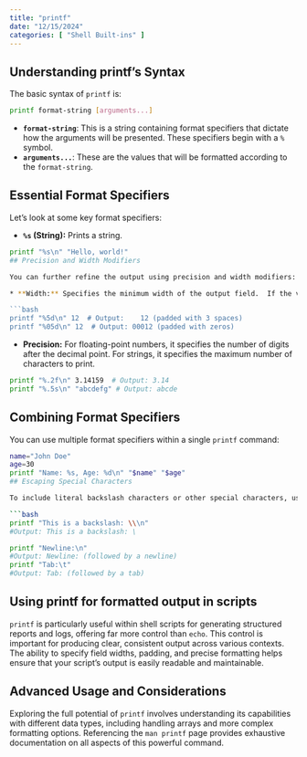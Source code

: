 ```yaml
---
title: "printf"
date: "12/15/2024"
categories: [ "Shell Built-ins" ]
---
```

## Understanding printf's Syntax

The basic syntax of `printf` is:

```bash
printf format-string [arguments...]
```

* **`format-string`**: This is a string containing format specifiers that dictate how the arguments will be presented.  These specifiers begin with a `%` symbol.
* **`arguments...`**: These are the values that will be formatted according to the `format-string`.


## Essential Format Specifiers

Let's look at some key format specifiers:

* **`%s` (String):**  Prints a string.

```bash
printf "%s\n" "Hello, world!" 
## Precision and Width Modifiers

You can further refine the output using precision and width modifiers:

* **Width:** Specifies the minimum width of the output field.  If the value is shorter, it's padded with spaces (by default).  You can use a `0` to pad with zeros instead of spaces.

```bash
printf "%5d\n" 12  # Output:    12 (padded with 3 spaces)
printf "%05d\n" 12  # Output: 00012 (padded with zeros)
```

* **Precision:** For floating-point numbers, it specifies the number of digits after the decimal point. For strings, it specifies the maximum number of characters to print.


```bash
printf "%.2f\n" 3.14159  # Output: 3.14
printf "%.5s\n" "abcdefg" # Output: abcde
```


## Combining Format Specifiers

You can use multiple format specifiers within a single `printf` command:


```bash
name="John Doe"
age=30
printf "Name: %s, Age: %d\n" "$name" "$age"
## Escaping Special Characters

To include literal backslash characters or other special characters, use backslash escapes:

```bash
printf "This is a backslash: \\\n"
#Output: This is a backslash: \

printf "Newline:\n"
#Output: Newline: (followed by a newline)
printf "Tab:\t"
#Output: Tab: (followed by a tab)
```


##  Using printf for formatted output in scripts

`printf` is particularly useful within shell scripts for generating structured reports and logs, offering far more control than `echo`. This control is important for producing clear, consistent output across various contexts. The ability to specify field widths, padding, and precise formatting helps ensure that your script's output is easily readable and maintainable.


##  Advanced Usage and Considerations


Exploring the full potential of `printf` involves understanding its capabilities with different data types, including handling arrays and more complex formatting options.  Referencing the `man printf` page provides exhaustive documentation on all aspects of this powerful command.

